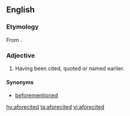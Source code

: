 ==English==

===Etymology===
From {{prefix|afore|cited|lang=en}}.

===Adjective===
{{en-adj|-}}

# Having been cited, quoted or named earlier.

====Synonyms====
* [[beforementioned]]

[[hy:aforecited]]
[[ta:aforecited]]
[[vi:aforecited]]